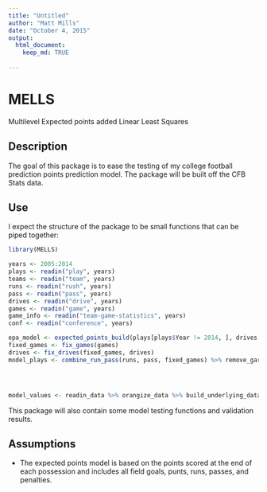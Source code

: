 ```yaml
---
title: "Untitled"
author: "Matt Mills"
date: "October 4, 2015"
output: 
  html_document:
    keep_md: TRUE
  
---
```


# MELLS

Multilevel Expected points added Linear Least Squares

## Description

The goal of this package is to ease the testing of my college football prediction points prediction model. The package will be built off the CFB Stats data. 

## Use

I expect the structure of the package to be small functions that can be piped together:

```r
library(MELLS)

years <- 2005:2014
plays <- readin("play", years)
teams <- readin("team", years)
runs <- readin("rush", years)
pass <- readin("pass", years)
drives <- readin("drive", years)
games <- readin("game", years)
game_info <- readin("team-game-statistics", years)
conf <- readin("conference", years)

epa_model <- expected_points_build(plays[plays$Year != 2014, ], drives[drives$Year != 2014, ])
fixed_games <- fix_games(games)
drives <- fix_drives(fixed_games, drives)
model_plays <- combine_run_pass(runs, pass, fixed_games) %>% remove_garbage %>% fix_fcs(teams, conf) %>% add_epa(epa_model)




model_values <- readin_data %>% orangize_data %>% build_underlying_data %>% fit_models

```

This package will also contain some model testing functions and validation results.

## Assumptions

* The expected points model is based on the points scored at the end of each possession and includes all field goals, punts, runs, passes, and penalties. 